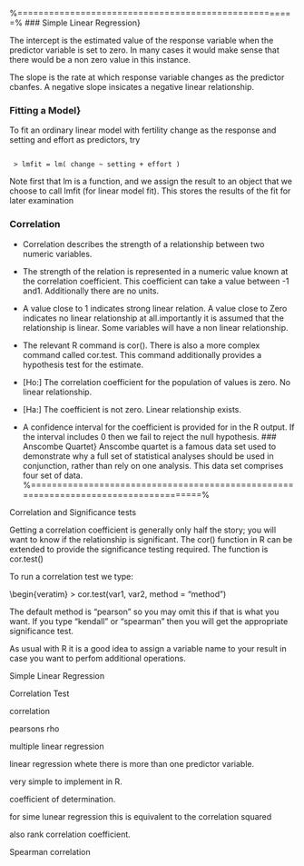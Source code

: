 
%=====================================================%
### Simple Linear Regression}


The intercept is the estimated value of the response variable when the predictor variable is set to zero. In many cases it would make sense that there would be a non zero value in this instance.

The slope is the rate at which response variable changes as the predictor cbanfes. A negative slope insicates a negative linear relationship.

### Fitting a Model}

 To fit an ordinary linear model with fertility change as the response and setting and effort as predictors, try


<pre><code>
 > lmfit = lm( change ~ setting + effort )
</code></pre>


 Note first that lm is a function, and we assign the result to an object that we choose to call lmfit (for linear model fit). This stores the results of the fit for later examination


### Correlation 


*  Correlation describes the strength of a relationship between two numeric variables.
*  The strength of the relation is represented in a numeric value known at the correlation coefficient. This coefficient can take a value between -1 and1. Additionally there are no units.

*  A value close to 1 indicates strong linear relation. A value close to Zero indicates no linear relationship at all.importantly it is assumed that the relationship is linear. Some variables will have a non linear relationship.

*  The relevant R command is cor(). There is also a more complex command called cor.test. This command additionally provides a hypothesis test for the estimate.

* [Ho:] The correlation coefficient for the population of values is zero. No linear relationship.
* [Ha:] The coefficient is not zero. Linear relationship exists.
*  A confidence interval for the coefficient is provided for in the R output. If the interval includes 0 then we fail to reject the null hypothesis.
### Anscombe Quartet}
Anscombe quartet is a famous data set used to demonstrate why a full set of statistical analyses should be used in conjunction, rather than rely on one analysis. This data set comprises four set of data.
%====================================================================================%

Correlation and Significance tests

Getting a correlation coefficient is generally only half the story; you will want to know if the relationship is significant. The cor() function in R can be extended to provide the significance testing required. The function is cor.test()


To run a correlation test we type:

\begin{veratim}
> cor.test(var1, var2, method = "method")
</code></pre>


The default method is "pearson" so you may omit this if that is what you want. If you type "kendall" or "spearman" then you will get the appropriate significance test.

As usual with R it is a good idea to assign a variable name to your result in case you want to perfom additional operations.

Simple Linear Regression

Correlation Test

correlation

pearsons rho



 multiple linear regression


linear regression whete there is more than one predictor variable.

very simple to implement in R.


coefficient of determination. 

for sime lunear regression this is equivalent to the correlation squared


also rank correlation coefficient.

Spearman correlation




